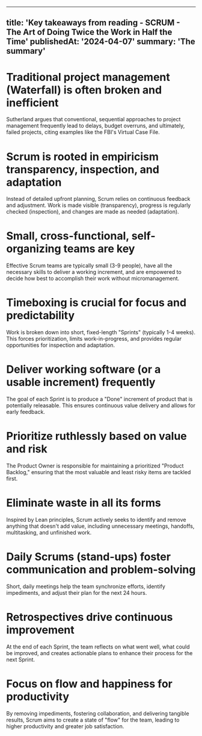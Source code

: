 

---
title: 'Key takeaways from reading - SCRUM - The Art of Doing Twice the Work in Half the Time'
publishedAt: '2024-04-07'
summary: 'The summary'
---

# Traditional project management (Waterfall) is often broken and inefficient
 Sutherland argues that conventional, sequential approaches to project management frequently lead to delays, budget overruns, and ultimately, failed projects, citing examples like the FBI's Virtual Case File.

# Scrum is rooted in empiricism transparency, inspection, and adaptation
 Instead of detailed upfront planning, Scrum relies on continuous feedback and adjustment. Work is made visible (transparency), progress is regularly checked (inspection), and changes are made as needed (adaptation).


# Small, cross-functional, self-organizing teams are key
 Effective Scrum teams are typically small (3-9 people), have all the necessary skills to deliver a working increment, and are empowered to decide how best to accomplish their work without micromanagement.

# Timeboxing is crucial for focus and predictability
 Work is broken down into short, fixed-length "Sprints" (typically 1-4 weeks). This forces prioritization, limits work-in-progress, and provides regular opportunities for inspection and adaptation.

# Deliver working software (or a usable increment) frequently
 The goal of each Sprint is to produce a "Done" increment of product that is potentially releasable. This ensures continuous value delivery and allows for early feedback.

# Prioritize ruthlessly based on value and risk
 The Product Owner is responsible for maintaining a prioritized "Product Backlog," ensuring that the most valuable and least risky items are tackled first.

# Eliminate waste in all its forms
 Inspired by Lean principles, Scrum actively seeks to identify and remove anything that doesn't add value, including unnecessary meetings, handoffs, multitasking, and unfinished work.

# Daily Scrums (stand-ups) foster communication and problem-solving
 Short, daily meetings help the team synchronize efforts, identify impediments, and adjust their plan for the next 24 hours.

# Retrospectives drive continuous improvement
 At the end of each Sprint, the team reflects on what went well, what could be improved, and creates actionable plans to enhance their process for the next Sprint.

# Focus on flow and happiness for productivity
 By removing impediments, fostering collaboration, and delivering tangible results, Scrum aims to create a state of "flow" for the team, leading to higher productivity and greater job satisfaction.
